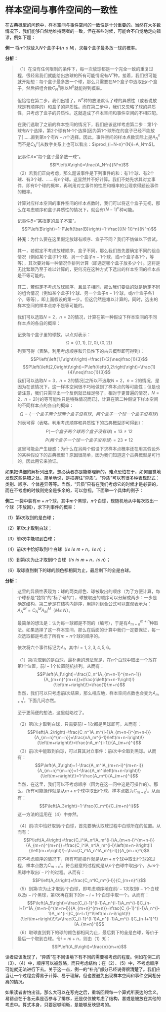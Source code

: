 # 样本空间与事件空间的一致性 {#Summary02}

在古典概型的问题中，样本空间与事件空间的一致性是十分重要的。当然在大多数情况下，我们能够自然地维持两者的一致，但在某些时候，可能会不自觉地走向错谬，例如下题：

**例一** 将$n$个球放入$N$个盒子中($n\le N$)，求每个盒子最多放一球的概率。

**分析：**

> （1）在没有任何限制的条件下，每一次放球都是一个完全一致的重复过程，很轻易我们就能给出放球的所有可能情况有$N^n$种。接着，我们很可能就开始想：每个盒子最多放一个球，那么只需要在$N$个盒子中选取出$n$个盒子，然后把组合数$C_N^n$除以$N^n$就能得到概率。<br><br>
但恰恰在第二步，我们出错了。$N^n$种的放法默认了球的异质性（或者说放球是有顺序的）和盒子的异质性。而在第二步中，我们又忽略了球的异质性，只考虑了盒子的异质性。这就造成了样本空间和事件空间的不相匹配。<br><br>
在我们选取了之前的样本空间的情况下，我们应该这样考虑第二步：第1个球有$N$个选择，第2个球有N-1个选择[因为第1个球所在的盒子已经不能放了]……直到第$n$个有$N-n$个选择。因此，事件空间的样本点数实际上是$A_N^n$而不是$C_N^n$[从数字关系上也可以看出：$\prod_{i=N-n}^{N}i=A_N^n$]。<br><br>
记事件$A=$“每个盒子最多放一球”。<br>
$$P\left(A\right)=\frac{A_N^n}{N^n}$$
（2）若我们正向考虑，那么题设事件是下列事件的和：有1个球、有2个球、有3个球、……有n个球。这显然并不好计算。我们不妨先求其对立事件，即有0个球的概率，再利用对立事件的性质和概率的公理求得题设事件的概率。<br><br>
计算对应样本空间的事件空间的样本点数时，我们可以将这个盒子无视，那么在考虑顺序和盒子异质性的情况下，就会有${(N-1)}^n$种可能。<br><br>
记事件$B=$“某指定的盒子不空”。<br>
$$P\left(B\right)=1-P\left(\bar{B}\right)=1-\frac{{(N-1)}^n}{N^n}$$

> **补充**：为什么要在这里假定放球有顺序、盒子不同？我们不妨做以下尝试。<br><br>
其一，若假定不考虑放球顺序，盒子不同，那么我们首先要确定不同的组合情况（例如某个盒子1个球、另一个盒子$n-1$个球，或$n$个盒子各1个，等等），其次要对每一种情况作排列计算（即选定哪个盒子放多少个）。这将是无比繁琐乃至于难以计算的，更何况在这种方式下选出的样本空间的样本点是不等可能的。<br><br>
其二，若假定不考虑放球顺序，且盒子相同，那么我们要做的就是确定不同的组合情况（例如某个盒子1个球、另一个盒子$n-1$个球，或$n$个盒子各1个，等等），即上面假设的第一步。但这仍然是难以计算的，同时，选出的样本空间的样本点亦不是等可能的。<br><br>
我们可以选取$N=2$，$n=2$的情况，计算在第一种假设下样本空间的不同样本点的各自的概率：<br><br>
记录每个盒子里的球数，以点对表示：<br>
$$\mathrm{\Omega}=\{\left(1,1\right),\left(2,0\right),(0,2)\}$$
列表可得（表略，利用考虑顺序和异质性下的古典概型即可得到）：<br>
$$P\left(\left(1,1\right)\right)=\frac{1}{2}\neq\frac{1}{3}$$
$$P\left(\left(2,0\right)\right)=P\left(\left(0,2\right)\right)=\frac{1}{4}\neq\frac{1}{3}$$
我们可以选取$N=3$，$n=2$的情况[之所以不选取$N=2$，$n=2$的情况，是因为在该情况下，这一样本空间很不巧地做到了样本点的等可能性；但是也请注意，我们只需举出一个反例就已经足够了，相对于更普遍的情况，$N=2$，$n=2$时的等可能性只是特殊情况而已]，计算在第二种假设下样本空间的不同样本点的各自的概率：<br>
$$\mathrm{\Omega}=\{一个盒子两个球两个盒子没有球，两个盒子一个球一个盒子没有球\}$$
列表可得（表略，利用考虑顺序和异质性下的古典概型即可得到）：<br>
$$P(一个盒子两个球两个盒子没有球)=13≠12$$
$$P(两个盒子一个球一个盒子没有球)=23≠12$$
这里可能会产生疑惑：为什么在另两个假设下求样本点概率还在用其假设外的某种假设下的古典概型？原因很简单，因为我们知道这个古典概型是可行的，因此用它来验证。

如果把详细的解析列出来，想必读者亦是能够理解的。难点恐怕在于，如何自觉地发现这些易错之处。简单地说，是把握住“异质”。“异质”可以有很多种表现形式：类别、顺序、个体差异等等。当然，“异质”只有在我们考虑它的时候才是必要的，而在不考虑的时候则完全是多余的，可以忽视。下面举一个具体的例子：

**例二** 一袋中装有$m+n$个球，其中$m$个黑球，$n$个白球，现随机地从中每次取出一个球（不放回），求下列事件的概率：

（1）第$i$次取到的是白球；

（2）第$i$次才取到白球；

（3）前$i$次中能取到白球；

（4）前$i$次中恰好取到$l$个白球（$l\le\ i\le\ m+n$，$l\le\ n$）；

（5）到第$i$次为止才取到$l$个白球（$l\le\ i\le\ m+n$，$l\le\ n$）；

（6）取球直到剩下的球的颜色都相同为止，最后剩下的全是白球。

**分析：**

> 这里的异质性表现为：球的两类颜色、球被取出的顺序（为了方便计算，每个球都是“独特”的“标了号的”），球被取出的顺序可以分解成两步：一步是确定结构，第二步是在结构内排序，用排列组合公式可以直观表示为：$A_N^M=C_N^MA_M^M$（$M\le\ N$）。<br><br>
最简单的想法是：认为每一球都是不同的（编号），于是有$A_{m+n}^{m+n}$种取法。如果选择了这一样本空间，那么在后面的计算中我们一定要保证，每一次选取都是考虑了所有$m+n$个球的顺序的。<br><br>
依次将六个事件标记为$A_i$，其中$i=1,2,3,4,5,6$。<br><br>
（1）第$i$次取到的是白球，最朴素的想法就是，在$n$个白球中取出一个放在第$i$个位置，前$i-1$个位置随机排列。从而有：<br>
$$P\left(A_1\right)=\frac{C_n^1A_{m+n-1}^{m+n-1}}{A_{m+n}^{m+n}}=\frac{n\left(m+n-1\right)!}{\left(m+n\right)!}=\frac{1}{m+n}$$
当然，我们可以只考虑前i次结果，那么相应地，样本空间点数也会变为$A_{m+n}^i$。下面几问亦然。<br><br>
至于更简便的想法，这里就略过了。<br><br>
（2）第$i$次才取到白球，只需要前$i-1$次都是黑球即可。从而有：<br>
$$P\left(A_2\right)=\frac{C_n^1A_m^{i-1}A_{m+n-i}^{m+n-i}}{A_{m+n}^{m+n}}=\frac{nA_m^{i-1}\left(m+n-i\right)!}{\left(m+n\right)!}=\frac{nA_m^{i-1}}{A_{m+n}^i}$$
（3）前$i$次中能取到白球，可以算其对立事件：前$i$次中全取到黑球。从而有：<br>
$$P\left(A_3\right)=1-\frac{A_m^iA_{m+n-i}^{m+n-i}}{A_{m+n}^{m+n}}=1-\frac{A_m^i\left(m+n-i\right)!}{\left(m+n\right)!}=1-\frac{A_m^i}{A_{m+n}^i}$$
当然，在这里，我们可以不考虑顺序（因为在这一问中这是可操作的）。那么，所有可能操作就是从$m+n$个球中取出$i$个球，样本点数为$C_{m+n}^i$。从而有：<br>
$$P\left(A_3\right)=1-\frac{C_m^i}{C_{m+n}^i}$$
这一方法的运用在（4）中亦然。<br><br>
（4）前$i$次中恰好取到$l$个白球，首先要确认取球过程中白球所在的位置。从而有：<br>
$$P\left(A_4\right)=\frac{C_i^lA_n^lA_m^{i-l}A_{m+n-i}^{m+n-i}}{A_{m+n}^{m+n}}=\frac{C_i^lA_n^lA_m^{i-l}\left(m+n-i\right)!}{\left(m+n\right)!}=\frac{C_i^lA_n^lA_m^{i-l}}{A_{m+n}^i}$$
在不考虑顺序的情况下，所有可能操作就是从$m+n$个球中取出$i$个球的过程，样本点数为$C_{m+n}^i$。符合题意的过程就是从$n$个白球中取出$l$个，从$m$个黑球中取出$i-l$个的过程。从而有：<br>
$$P\left(A_4\right)=\frac{C_n^lC_m^{i-l}}{C_{m+n}^i}$$
（5）到第$i$次为止才取到$l$个白球，即考虑顺序地在前$i-1$次取到$l-1$个白球以及$i-l$个黑球，第$i$次再在剩下的$n-l+1$个白球中取一个。从而有：<br>
$$P\left(A_5\right)=\frac{C_{i-1}^{l-1}A_n^{l-1}A_m^{i-l}C_{n-l+1}^1A_{m+n-i}^{m+n-i}}{A_{m+n}^{m+n}}=\frac{C_{i-1}^{l-1}A_n^{l-1}A_m^{i-l}C_{n-l+1}^1\left(m+n-i\right)!}{\left(m+n\right)!}\\=\frac{C_{i-1}^{l-1}A_n^{l-1}A_m^{i-l}C_{n-l+1}^1}{A_{m+n}^i}$$
（6）取球直到剩下的球的颜色都相同为止，最后剩下的全是白球，等价于最后一个取到白球。令$i=m+n$，则由（1）知：
$$P\left(A_6\right)=\frac{n}{m+n}$$

读者应该发现了，“异质”在不同语境下有不同的需要被考虑的程度。例如在例二的（3）、（4）中，顺序可以被忽略，而只考虑结构；在（2）、（5）中，不考虑顺序可能就无法进行下去。关于这一点，例一的“补充”部分已经说得很清楚了。我们应当让一个过程变得易于计算、易于理解，但也要避免出现样本空间和事件空间相分离的情况。

如果读者害怕出错，那么大可以在写完之后，重新回顾每一个算式所表达的含义。易错点在于各元素是否参与了排序，还是仅仅被考虑了结构，甚或是被放在其他的考虑中。算式本身，只要足够明晰，是能够反映思考的。

